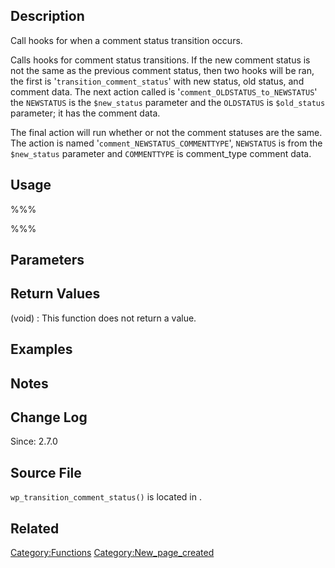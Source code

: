 == Description ==
Call hooks for when a comment status transition occurs.

Calls hooks for comment status transitions. If the new comment status is not the same as the previous comment status, then two hooks will be ran, the first is '<tt>transition_comment_status</tt>' with new status, old status, and comment data. The next action called is '<tt>comment_OLDSTATUS_to_NEWSTATUS</tt>' the <tt>NEWSTATUS</tt> is the <tt>$new_status</tt> parameter and the <tt>OLDSTATUS</tt> is <tt>$old_status</tt> parameter; it has the comment data.

The final action will run whether or not the comment statuses are the same. The action is named '<tt>comment_NEWSTATUS_COMMENTTYPE</tt>', <tt>NEWSTATUS</tt> is from the <tt>$new_status</tt> parameter and <tt>COMMENTTYPE</tt> is comment_type comment data.

== Usage ==
%%%<?php wp_transition_comment_status( $new_status, $old_status, $comment ) ?>%%%

== Parameters ==
{{Parameter|$new_status|string|New comment status.}}
{{Parameter|$old_status|string|Previous comment status.}}
{{Parameter|$comment|object|Comment data.}}

== Return Values ==
; (void) : This function does not return a value.

== Examples ==
<!-- Need creative examples. Feel free to link to external examples. -->

== Notes ==

== Change Log ==
Since: 2.7.0

== Source File ==
<!-- Need links to current source code files -->
<tt>wp_transition_comment_status()</tt> is located in {{Trac|wp-includes/comment.php}}.

== Related ==
<!--
    To Do:
    Need to find related functions.
    Need to create groups of functions and create templates to add them to a page quickly.
    Some functions may be related to many groups of functions.
-->

[[Category:Functions]]
[[Category:New_page_created]]
